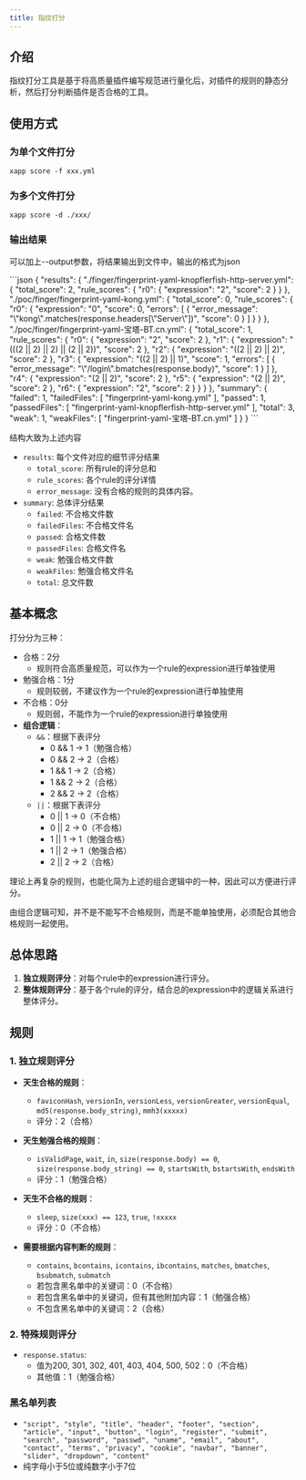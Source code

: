 ```yaml
---
title: 指纹打分
---
```


## 介绍

指纹打分工具是基于将高质量插件编写规范进行量化后，对插件的规则的静态分析，然后打分判断插件是否合格的工具。

## 使用方式

### 为单个文件打分

`xapp score -f xxx.yml`

### 为多个文件打分

`xapp score -d ./xxx/`

### 输出结果

可以加上--output参数，将结果输出到文件中，输出的格式为json

<Accordion title="output.json">
  ```json
  {
    "results": {
      "./finger/fingerprint-yaml-knopflerfish-http-server.yml": {
        "total_score": 2,
        "rule_scores": {
          "r0": {
            "expression": "2",
            "score": 2
          }
        }
      },
      "./poc/finger/fingerprint-yaml-kong.yml": {
        "total_score": 0,
        "rule_scores": {
          "r0": {
            "expression": "0",
            "score": 0,
            "errors": [
              {
                "error_message": "\"kong\".matches(response.headers[\"Server\"])",
                "score": 0
              }
            ]
          }
        }
      },
      "./poc/finger/fingerprint-yaml-宝塔-BT.cn.yml": {
        "total_score": 1,
        "rule_scores": {
          "r0": {
            "expression": "2",
            "score": 2
          },
          "r1": {
            "expression": "(((2 || 2) || 2) || (2 || 2))",
            "score": 2
          },
          "r2": {
            "expression": "((2 || 2) || 2)",
            "score": 2
          },
          "r3": {
            "expression": "((2 || 2) || 1)",
            "score": 1,
            "errors": [
              {
                "error_message": "\"/login\".bmatches(response.body)",
                "score": 1
              }
            ]
          },
          "r4": {
            "expression": "(2 || 2)",
            "score": 2
          },
          "r5": {
            "expression": "(2 || 2)",
            "score": 2
          },
          "r6": {
            "expression": "2",
            "score": 2
          }
        }
      }
    },
    "summary": {
      "failed": 1,
      "failedFiles": [
        "fingerprint-yaml-kong.yml"
      ],
      "passed": 1,
      "passedFiles": [
        "fingerprint-yaml-knopflerfish-http-server.yml"
      ],
      "total": 3,
      "weak": 1,
      "weakFiles": [
        "fingerprint-yaml-宝塔-BT.cn.yml"
      ]
    }
  }
  ```
</Accordion>

结构大致为上述内容
- `results`: 每个文件对应的细节评分结果
    - `total_score`: 所有rule的评分总和
    - `rule_scores`: 各个rule的评分详情
    - `error_message`: 没有合格的规则的具体内容。
- `summary`: 总体评分结果
    - `failed`: 不合格文件数
    - `failedFiles`: 不合格文件名
    - `passed`: 合格文件数
    - `passedFiles`: 合格文件名
    - `weak`: 勉强合格文件数
    - `weakFiles`: 勉强合格文件名
    - `total`: 总文件数

## 基本概念

打分分为三种：

- 合格：2分
  - 规则符合高质量规范，可以作为一个rule的expression进行单独使用
- 勉强合格：1分
  - 规则较弱，不建议作为一个rule的expression进行单独使用
- 不合格：0分
  - 规则弱，不能作为一个rule的expression进行单独使用
- **组合逻辑**：
    - `&&`：根据下表评分
        - 0 && 1  -> 1（勉强合格）
        - 0 && 2  -> 2（合格）
        - 1 && 1  -> 2（合格）
        - 1 && 2  -> 2（合格）
        - 2 && 2  -> 2（合格）
    - `||`：根据下表评分
        - 0 || 1  -> 0（不合格）
        - 0 || 2  -> 0（不合格）
        - 1 || 1  -> 1（勉强合格）
        - 1 || 2  -> 1（勉强合格）
        - 2 || 2  -> 2（合格）

理论上再复杂的规则，也能化简为上述的组合逻辑中的一种，因此可以方便进行评分。

由组合逻辑可知，并不是不能写不合格规则，而是不能单独使用，必须配合其他合格规则一起使用。

## 总体思路

1. **独立规则评分**：对每个rule中的expression进行评分。
2. **整体规则评分**：基于各个rule的评分，结合总的expression中的逻辑关系进行整体评分。

## 规则

### 1. 独立规则评分
- **天生合格的规则**：
    - `faviconHash`, `versionIn`, `versionLess`, `versionGreater`, `versionEqual`, `md5(response.body_string)`, `mmh3(xxxxx)`
    - 评分：2（合格）

- **天生勉强合格的规则**：
    - `isValidPage`, `wait`, `in`, `size(response.body) == 0`, `size(response.body_string) == 0`, `startsWith`, `bstartsWith`, `endsWith`
    - 评分：1（勉强合格）

- **天生不合格的规则**：
    - `sleep`, `size(xxx) == 123`, `true`, `!xxxxx`
    - 评分：0（不合格）

- **需要根据内容判断的规则**：
    - `contains`, `bcontains`, `icontains`, `ibcontains`, `matches`, `bmatches`, `bsubmatch`, `submatch`
    - 若包含黑名单中的关键词：0（不合格）
    - 若包含黑名单中的关键词，但有其他附加内容：1（勉强合格）
    - 不包含黑名单中的关键词：2（合格）

### 2. 特殊规则评分
- `response.status`:
    - 值为200, 301, 302, 401, 403, 404, 500, 502：0（不合格）
    - 其他值：1（勉强合格）

### 黑名单列表
- `"script", "style", "title",
  "header", "footer", "section", "article",
  "input", "button", "login",
  "register", "submit", "search", "password", "passwd", "uname", "email", "about",
  "contact", "terms", "privacy", "cookie", "navbar", "banner", "slider", "dropdown",
  "content"`
- 纯字母小于5位或纯数字小于7位